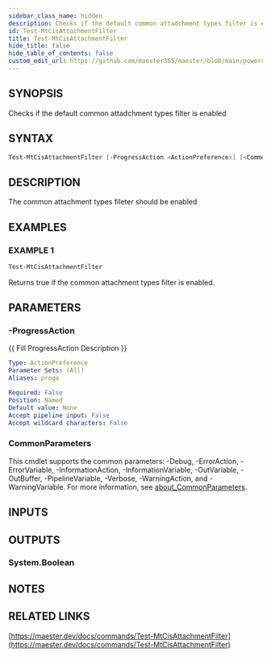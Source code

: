 ```yaml
---
sidebar_class_name: hidden
description: Checks if the default common attadchment types filter is enabled
id: Test-MtCisAttachmentFilter
title: Test-MtCisAttachmentFilter
hide_title: false
hide_table_of_contents: false
custom_edit_url: https://github.com/maester365/maester/blob/main/powershell/public/Test-MtCisAttachmentFilter.ps1
---
```


## SYNOPSIS

Checks if the default common attadchment types filter is enabled

## SYNTAX

```powershell
Test-MtCisAttachmentFilter [-ProgressAction <ActionPreference>] [<CommonParameters>]
```

## DESCRIPTION

The common attachment types fileter should be enabled

## EXAMPLES

### EXAMPLE 1

```powershell
Test-MtCisAttachmentFilter
```

Returns true if the common attachment types filter is enabled.

## PARAMETERS

### -ProgressAction

\{\{ Fill ProgressAction Description \}\}

```yaml
Type: ActionPreference
Parameter Sets: (All)
Aliases: proga

Required: False
Position: Named
Default value: None
Accept pipeline input: False
Accept wildcard characters: False
```

### CommonParameters

This cmdlet supports the common parameters: -Debug, -ErrorAction, -ErrorVariable, -InformationAction, -InformationVariable, -OutVariable, -OutBuffer, -PipelineVariable, -Verbose, -WarningAction, and -WarningVariable. For more information, see [about_CommonParameters](http://go.microsoft.com/fwlink/?LinkID=113216).

## INPUTS

## OUTPUTS

### System.Boolean

## NOTES

## RELATED LINKS

[https://maester.dev/docs/commands/Test-MtCisAttachmentFilter](https://maester.dev/docs/commands/Test-MtCisAttachmentFilter)
